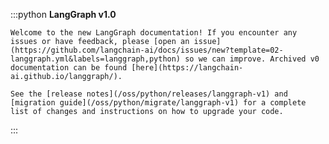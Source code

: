 :::python
<Tip>
    **LangGraph v1.0**

    Welcome to the new LangGraph documentation! If you encounter any issues or have feedback, please [open an issue](https://github.com/langchain-ai/docs/issues/new?template=02-langgraph.yml&labels=langgraph,python) so we can improve. Archived v0 documentation can be found [here](https://langchain-ai.github.io/langgraph/).

    See the [release notes](/oss/python/releases/langgraph-v1) and [migration guide](/oss/python/migrate/langgraph-v1) for a complete list of changes and instructions on how to upgrade your code.
</Tip>
:::
